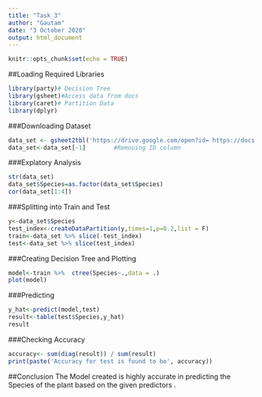 ```yaml
---
title: "Task_3"
author: "Gautam"
date: "3 October 2020"
output: html_document
---
```


```r
knitr::opts_chunk$set(echo = TRUE)
```

##Loading Required Libraries
```r
library(party)# Decision Tree
library(gsheet)#Access data from docs
library(caret)# Partition Data
library(dplyr)
```

###Downloading Dataset
```r
data_set <- gsheet2tbl('https://drive.google.com/open?id= https://docs.google.com/spreadsheets/d/1MrzR-CUDz1h6raJ95jn-heyYy-eNpjKCqu8J5gqbTPk/edit?usp=sharing')
data_set<-data_set[-1]        #Removing ID column 

```
###Explatory Analysis
```r
str(data_set)
data_set$Species=as.factor(data_set$Species)
cor(data_set[1:4])
```

###Splitting into Train and Test
```r
y<-data_set$Species
test_index<-createDataPartition(y,times=1,p=0.2,list = F)
train<-data_set %>% slice(-test_index)
test<-data_set %>% slice(test_index)

```

###Creating Decision Tree and Plotting
```r
model<-train %>%  ctree(Species~.,data = .)
plot(model)
```

###Predicting
```r
y_hat<-predict(model,test)
result<-table(test$Species,y_hat)
result

```

###Checking Accuracy
```r
accuracy<- sum(diag(result)) / sum(result) 
print(paste('Accuracy for test is found to be', accuracy)) 
```

##Conclusion
The Model created is highly accurate in predicting the Species of the plant based on the given predictors .
